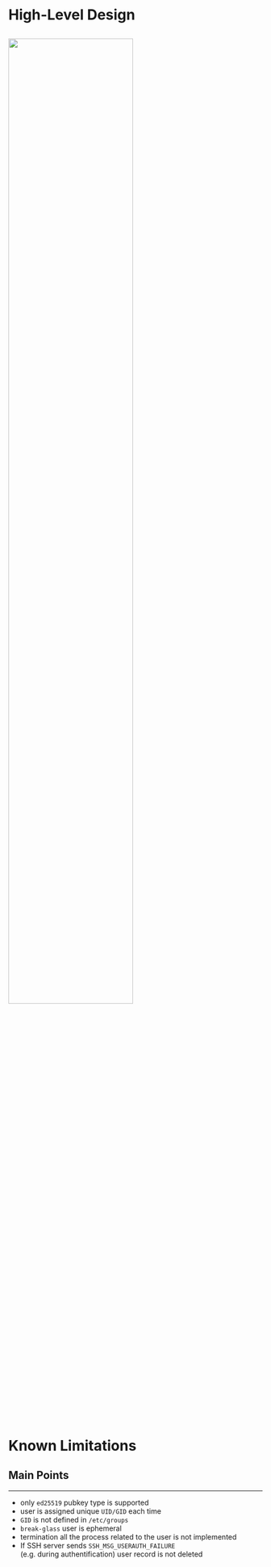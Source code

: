 # High-Level Design

## {#bg-hld}

![](/src/images/break-glass-design.png){fig-align="center" width=70%}

# Known Limitations

## Main Points

<hr>

- only `ed25519` pubkey type is supported
- user is assigned unique `UID/GID` each time
- `GID` is not defined in `/etc/groups`
- `break-glass` user is ephemeral
- termination all the process related to the user is not implemented
- If SSH server sends `SSH_MSG_USERAUTH_FAILURE` \
  (e.g. during authentification) user record is not deleted

